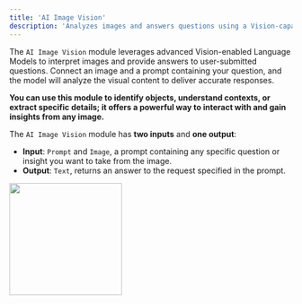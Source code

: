 ```yaml
---
title: 'AI Image Vision'
description: 'Analyzes images and answers questions using a Vision-capable Language Model model.'
---
```


The `AI Image Vision` module leverages advanced Vision-enabled Language Models to interpret images and provide answers to user-submitted questions. Connect an image and a prompt containing your question, and the model will analyze the visual content to deliver accurate responses.

**You can use this module to identify objects, understand contexts, or extract specific details; it offers a powerful way to interact with and gain insights from any image.**

The `AI Image Vision` module has **two inputs** and **one output**:

- **Input**: `Prompt` and `Image`, a prompt containing any specific question or insight you want to take from the image.
- **Output**: `Text`, returns an answer to the request specified in the prompt.

<img height="200" src="/Vision.png" />

